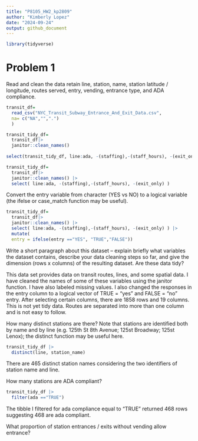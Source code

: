 ```yaml
---
title: "P8105_HW2_kp2809"
author: "Kimberly Lopez"
date: "2024-09-24"
output: github_document
---
```

```r
library(tidyverse)
```


# Problem 1 

Read and clean the data retain line, station, name, station latitude / longitude, routes served, entry, vending, entrance type, and ADA compliance.

```r

transit_df= 
  read_csv("NYC_Transit_Subway_Entrance_And_Exit_Data.csv",
  na= c("NA","",".") 
  )

transit_tidy_df= 
  transit_df|>
  janitor::clean_names() 
  
select(transit_tidy_df, line:ada, -(staffing),-(staff_hours), -(exit_only) )
```
```r
transit_tidy_df= 
  transit_df|>
  janitor::clean_names() |>
  select( line:ada, -(staffing),-(staff_hours), -(exit_only) )

```


Convert the entry variable from character (YES vs NO) to a logical variable (the ifelse or case_match function may be useful).

```r
transit_tidy_df= 
  transit_df|>
  janitor::clean_names() |>
  select( line:ada, -(staffing),-(staff_hours), -(exit_only) ) |>
  mutate(
  entry = ifelse(entry =="YES", "TRUE","FALSE"))

```

Write a short paragraph about this dataset – explain briefly what variables the dataset contains, describe your data cleaning steps so far, and give the dimension (rows x columns) of the resulting dataset. Are these data tidy?

This data set provides data on transit routes, lines, and some spatial data. I have cleaned the names of some of these variables using the janitor function. I have also labeled missing values. I also changed the responses in the entry column to a logical vector of TRUE = "yes" and FALSE = "no" entry. After selecting certain columns, there are 1858 rows and 19 columns. This is not yet tidy data. Routes are separated into more than one column and is not easy to follow. 

How many distinct stations are there? Note that stations are identified both by name and by line (e.g. 125th St 8th Avenue; 125st Broadway; 125st Lenox); the distinct function may be useful here.
```r
transit_tidy_df |> 
  distinct(line, station_name)
```

There are 465 distinct station names considering the two identifiers of station name and line. 

How many stations are ADA compliant?
```r
transit_tidy_df |>
  filter(ada =="TRUE")
```

The tibble I filtered for ada compliance equal to "TRUE" returned 468 rows suggesting 468 are ada compliant. 

What proportion of station entrances / exits without vending allow entrance?
```r

```


